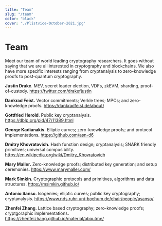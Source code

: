 ```yaml
---
title: "Team"
slug: "/team"
color: "black"
cover: "./Plistvice-October-2021.jpg"
---
```


# Team
Meet our team of world leading cryptography researchers.
It goes without saying that we are all interested in cryptography and blockchains.
We also have more specific interests ranging from cryptanalysis to zero-knowledge proofs to post-quantum cryptography.

**Justin Drake.**          MEV, secret leader election, VDFs, zkEVM, sharding, proof-of-custody.  https://twitter.com/drakefjustin

**Dankrad Feist.**    Vector commitments; Verkle trees; MPCs; and zero-knowledge proofs.  https://dankradfeist.de/about/

**Gottfried Herold.**         Public key cryptanalysis.  https://dblp.org/pid/47/11389.html

**George Kadianakis.**       Elliptic curves; zero-knowledge proofs; and protocol implementations.  https://github.com/asn-d6

**Dmitry Khovratovich.**     Hash function design; cryptanalysis; SNARK friendly primitives; universal composibility. https://en.wikipedia.org/wiki/Dmitry_Khovratovich

**Mary Maller.**   Zero-knowledge proofs; distributed key generation; and setup ceremonies.  https://www.marymaller.com/

**Mark Simkin.**             Cryptographic protocols and primitives, algorithms and data structures.  https://msimkin.github.io/

**Antonio Sanso.**           Isogenies; elliptic curves; public key cryptography; cryptanalysis.   https://www.nds.ruhr-uni-bochum.de/chair/people/asanso/

**Zhenfei Zhang.**           Lattice based cryptography; zero-knowledge proofs; cryptgoraphic implementations.  https://zhenfeizhang.github.io/material/aboutme/
